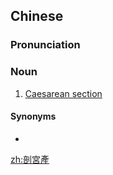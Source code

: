 {{also|剖宫产}}
==Chinese==
{{zh-forms|s=剖宫产|2=uterus}}

===Pronunciation===
{{zh-pron
|m=剖gōngchǎn
|cat=n
}}

===Noun===
{{zh-noun}}

# [[Caesarean section]]

====Synonyms====
* {{zh-l|剖腹產}}

[[zh:剖宮產]]